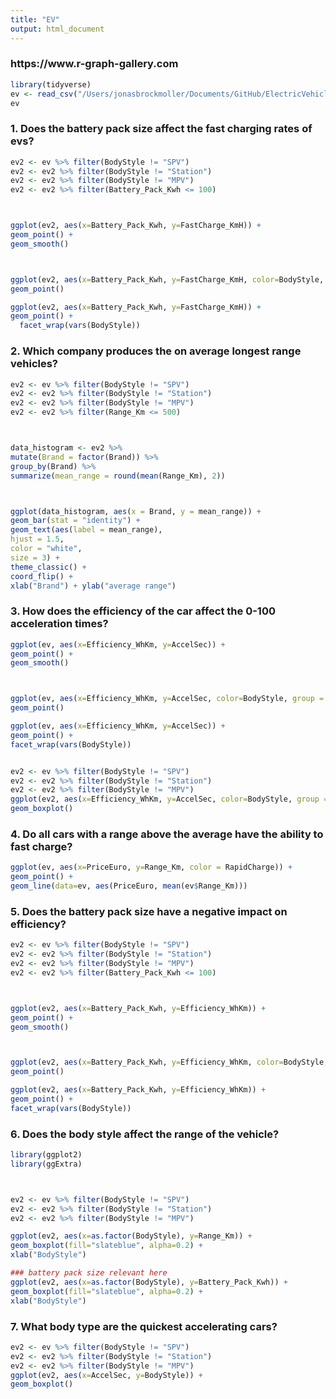 ```yaml
---
title: "EV"
output: html_document
---
```

### https://www.r-graph-gallery.com
```r
library(tidyverse)
ev <- read_csv("/Users/jonasbrockmoller/Documents/GitHub/ElectricVehiclesEDA/Dataset/ElectricCarData_Clean_Me.csv")
ev
```



### 1. Does the battery pack size affect the fast charging rates of evs?
```r
ev2 <- ev %>% filter(BodyStyle != "SPV")
ev2 <- ev2 %>% filter(BodyStyle != "Station")
ev2 <- ev2 %>% filter(BodyStyle != "MPV")
ev2 <- ev2 %>% filter(Battery_Pack_Kwh <= 100)



ggplot(ev2, aes(x=Battery_Pack_Kwh, y=FastCharge_KmH)) +
geom_point() +
geom_smooth()



ggplot(ev2, aes(x=Battery_Pack_Kwh, y=FastCharge_KmH, color=BodyStyle, group = BodyStyle)) +
geom_point()

ggplot(ev2, aes(x=Battery_Pack_Kwh, y=FastCharge_KmH)) +
geom_point() +
  facet_wrap(vars(BodyStyle))
```






### 2. Which company produces the on average longest range vehicles?
```r
ev2 <- ev %>% filter(BodyStyle != "SPV")
ev2 <- ev2 %>% filter(BodyStyle != "Station")
ev2 <- ev2 %>% filter(BodyStyle != "MPV")
ev2 <- ev2 %>% filter(Range_Km <= 500)



data_histogram <- ev2 %>%
mutate(Brand = factor(Brand)) %>%
group_by(Brand) %>%
summarize(mean_range = round(mean(Range_Km), 2))



ggplot(data_histogram, aes(x = Brand, y = mean_range)) +
geom_bar(stat = "identity") +
geom_text(aes(label = mean_range),
hjust = 1.5,
color = "white",
size = 3) +
theme_classic() +
coord_flip() +
xlab("Brand") + ylab("average range")
```




### 3. How does the efficiency of the car affect the 0-100 acceleration times?
```r
ggplot(ev, aes(x=Efficiency_WhKm, y=AccelSec)) +
geom_point() +
geom_smooth()



ggplot(ev, aes(x=Efficiency_WhKm, y=AccelSec, color=BodyStyle, group = BodyStyle)) +
geom_point()

ggplot(ev, aes(x=Efficiency_WhKm, y=AccelSec)) +
geom_point() +
facet_wrap(vars(BodyStyle))


ev2 <- ev %>% filter(BodyStyle != "SPV")
ev2 <- ev2 %>% filter(BodyStyle != "Station")
ev2 <- ev2 %>% filter(BodyStyle != "MPV")
ggplot(ev2, aes(x=Efficiency_WhKm, y=AccelSec, color=BodyStyle, group = BodyStyle)) +
geom_boxplot()
```




### 4. Do all cars with a range above the average have the ability to fast charge?
```r
ggplot(ev, aes(x=PriceEuro, y=Range_Km, color = RapidCharge)) +
geom_point() +
geom_line(data=ev, aes(PriceEuro, mean(ev$Range_Km)))
```






### 5. Does the battery pack size have a negative impact on efficiency?
```r
ev2 <- ev %>% filter(BodyStyle != "SPV")
ev2 <- ev2 %>% filter(BodyStyle != "Station")
ev2 <- ev2 %>% filter(BodyStyle != "MPV")
ev2 <- ev2 %>% filter(Battery_Pack_Kwh <= 100)



ggplot(ev2, aes(x=Battery_Pack_Kwh, y=Efficiency_WhKm)) +
geom_point() +
geom_smooth()



ggplot(ev2, aes(x=Battery_Pack_Kwh, y=Efficiency_WhKm, color=BodyStyle, group = BodyStyle)) +
geom_point()

ggplot(ev2, aes(x=Battery_Pack_Kwh, y=Efficiency_WhKm)) +
geom_point() + 
facet_wrap(vars(BodyStyle))

```





### 6. Does the body style affect the range of the vehicle?
```r
library(ggplot2)
library(ggExtra)



ev2 <- ev %>% filter(BodyStyle != "SPV")
ev2 <- ev2 %>% filter(BodyStyle != "Station")
ev2 <- ev2 %>% filter(BodyStyle != "MPV")

ggplot(ev2, aes(x=as.factor(BodyStyle), y=Range_Km)) +
geom_boxplot(fill="slateblue", alpha=0.2) +
xlab("BodyStyle")

### battery pack size relevant here
ggplot(ev2, aes(x=as.factor(BodyStyle), y=Battery_Pack_Kwh)) +
geom_boxplot(fill="slateblue", alpha=0.2) +
xlab("BodyStyle")
```




### 7. What body type are the quickest accelerating cars?
```r
ev2 <- ev %>% filter(BodyStyle != "SPV")
ev2 <- ev2 %>% filter(BodyStyle != "Station")
ev2 <- ev2 %>% filter(BodyStyle != "MPV")
ggplot(ev2, aes(x=AccelSec, y=BodyStyle)) +
geom_boxplot()
```
